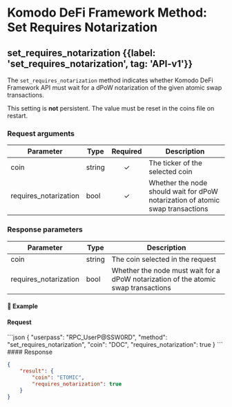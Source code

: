 
# Komodo DeFi Framework Method: Set Requires Notarization

## set\_requires\_notarization {{label: 'set_requires_notarization', tag: 'API-v1'}}

The `set_requires_notarization` method indicates whether Komodo DeFi Framework API must wait for a dPoW notarization of the given atomic swap transactions.

<Note type="warning">
  This setting is <b>not</b> persistent. The value must be reset in the coins file on restart.
</Note>

### Request arguments

| Parameter              | Type   | Required | Description                                                                    |
| ---------------------- | ------ | :------: | ------------------------------------------------------------------------------ |
| coin                   | string |     ✓    | The ticker of the selected coin                                                |
| requires\_notarization | bool   |     ✓    | Whether the node should wait for dPoW notarization of atomic swap transactions |

### Response parameters

| Parameter              | Type   | Description                                                                        |
| ---------------------- | ------ | ---------------------------------------------------------------------------------- |
| coin                   | string | The coin selected in the request                                                   |
| requires\_notarization | bool   | Whether the node must wait for a dPoW notarization of the atomic swap transactions |

#### 📌 Example

#### Request

<CodeGroup title="set_requires_notarization" tag="POST" label="set_requires_notarization" mm2MethodDecorate="true">
  ```json
  {
    "userpass": "RPC_UserP@SSW0RD",
    "method": "set_requires_notarization",
    "coin": "DOC",
    "requires_notarization": true
  }
  ```
</CodeGroup>

<CollapsibleSection expandedText="Hide Response" collapsedText="Show Response">
  #### Response

  ```json
  {
      "result": {
          "coin": "ETOMIC",
          "requires_notarization": true
      }
  }
  ```
</CollapsibleSection>
